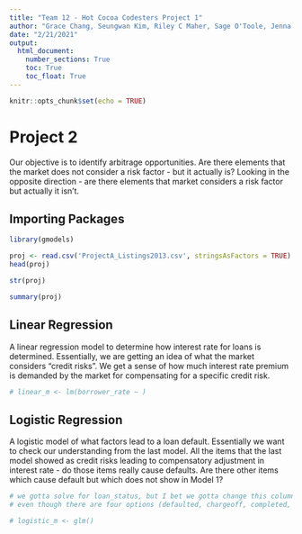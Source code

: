 ```yaml
---
title: "Team 12 - Hot Cocoa Codesters Project 1"
author: "Grace Chang, Seungwan Kim, Riley C Maher, Sage O'Toole, Jenna Kay Probst"
date: "2/21/2021"
output:
  html_document:
    number_sections: True
    toc: True
    toc_float: True
---
```


```r
knitr::opts_chunk$set(echo = TRUE)
```

# Project 2

Our objective is to identify arbitrage opportunities. Are there elements that the market does not consider a risk factor - but it actually is? Looking in the opposite direction - are there elements that market considers a risk factor but actually it isn’t.

## Importing Packages

```r
library(gmodels)
```

```r
proj <- read.csv('ProjectA_Listings2013.csv', stringsAsFactors = TRUE)
head(proj)
```

```r
str(proj)
```

```r
summary(proj)
```

##  Linear Regression

A linear regression model to determine how interest rate for loans is determined. Essentially, we are getting an idea of what the market considers “credit risks”. We get a sense of how much interest rate premium is demanded by the market for compensating for a specific credit risk.

```r
# linear_m <- lm(borrower_rate ~ )
```

## Logistic Regression

A logistic model of what factors lead to a loan default. Essentially we want to check our understanding from the last model. All the items that the last model showed as credit risks leading to compensatory adjustment in interest rate - do those items really cause defaults. Are there other items which cause default but which does not show in Model 1?

```r
# we gotta solve for loan_status, but I bet we gotta change this column to default (1) or not (0)
# even though there are four options (defaulted, chargeoff, completed, current)

# logistic_m <- glm()
```

